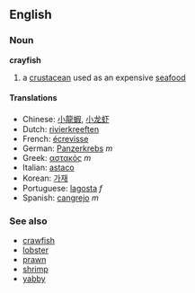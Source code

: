 ==English==
===Noun===
'''crayfish'''<!-- both "crayfish" and "crayfishes" used for the plural? -->

# a [[crustacean]] used as an expensive [[seafood]]

====Translations====
*Chinese: [[小龍蝦]], [[小龙虾]]
*Dutch: [[rivierkreeften]]<!-- plural? -->
*French: [[écrevisse]]<!-- gender? -->
*German: [[Panzerkrebs]] ''m''
*Greek: [[αστακός]] ''m''
*Italian: [[astaco]]<!-- masc? -->
*Korean: [[가재]]
*Portuguese: [[lagosta]] ''f''
*Spanish: [[cangrejo]] ''m''

===See also===
*[[crawfish]]
*[[lobster]]
*[[prawn]]
*[[shrimp]]
*[[yabby]]